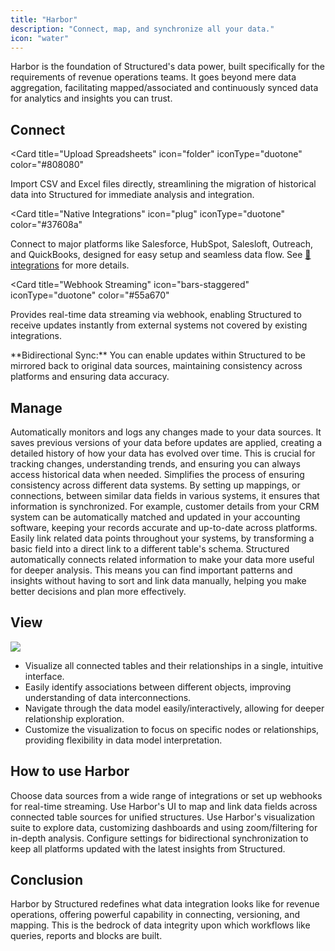 ```yaml
---
title: "Harbor"
description: "Connect, map, and synchronize all your data."
icon: "water"
---
```


Harbor is the foundation of Structured's data power, built specifically for the requirements of revenue operations teams. It goes beyond mere data aggregation, facilitating mapped/associated and continuously synced data for analytics and insights you can trust.

## Connect

<Card
  title="Upload Spreadsheets"
  icon="folder"
  iconType="duotone"
  color="#808080"
>
  Import CSV and Excel files directly, streamlining the migration of historical
  data into Structured for immediate analysis and integration.
</Card>

<Card
  title="Native Integrations"
  icon="plug"
  iconType="duotone"
  color="#37608a"
>
  Connect to major platforms like Salesforce, HubSpot, Salesloft, Outreach, and
  QuickBooks, designed for easy setup and seamless data flow. See [🔗
  integrations](https://www.structuredlabs.io/integrations) for more details.
</Card>

<Card
  title="Webhook Streaming"
  icon="bars-staggered"
  iconType="duotone"
  color="#55a670"
>
  Provides real-time data streaming via webhook, enabling Structured to receive
  updates instantly from external systems not covered by existing integrations.
</Card>

<Tip>
  **Bidirectional Sync:** You can enable updates within Structured to be
  mirrored back to original data sources, maintaining consistency across
  platforms and ensuring data accuracy.
</Tip>

## Manage

<AccordionGroup>
  <Accordion title="🔄 Automated Data Versioning" defaultOpen>
    Automatically monitors and logs any changes made to your data sources. It
    saves previous versions of your data before updates are applied, creating a
    detailed history of how your data has evolved over time. This is crucial for
    tracking changes, understanding trends, and ensuring you can always access
    historical data when needed.
  </Accordion>
  <Accordion title="📍 Unified Data Mapping" defaultOpen>
    Simplifies the process of ensuring consistency across different data
    systems. By setting up mappings, or connections, between similar data fields
    in various systems, it ensures that information is synchronized. For
    example, customer details from your CRM system can be automatically matched
    and updated in your accounting software, keeping your records accurate and
    up-to-date across platforms.
  </Accordion>
  <Accordion title="💡Associative Data Linking" defaultOpen>
    Easily link related data points throughout your systems, by transforming a
    basic field into a direct link to a different table's schema. Structured
    automatically connects related information to make your data more useful for
    deeper analysis. This means you can find important patterns and insights
    without having to sort and link data manually, helping you make better
    decisions and plan more effectively.
  </Accordion>
</AccordionGroup>

## View

<Frame type="glass" caption="Example table connection">
  <img noZoom src="/images/graph.png" />
</Frame>

- Visualize all connected tables and their relationships in a single, intuitive interface.
- Easily identify associations between different objects, improving understanding of data interconnections.
- Navigate through the data model easily/interactively, allowing for deeper relationship exploration.
- Customize the visualization to focus on specific nodes or relationships, providing flexibility in data model interpretation.

## How to use Harbor

<Steps>
  <Step title="Connect your tables">
    Choose data sources from a wide range of integrations or set up webhooks for
    real-time streaming.
  </Step>
  <Step title="Map and associate">
    Use Harbor's UI to map and link data fields across connected table sources
    for unified structures.
  </Step>
  <Step title="Use the graph view">
    Use Harbor's visualization suite to explore data, customizing dashboards and
    using zoom/filtering for in-depth analysis.
  </Step>
  <Step title="Set up Sync">
    Configure settings for bidirectional synchronization to keep all platforms
    updated with the latest insights from Structured.
  </Step>
</Steps>

## Conclusion

Harbor by Structured redefines what data integration looks like for revenue operations, offering powerful capability in connecting, versioning, and mapping. This is the bedrock of data integrity upon which workflows like queries, reports and blocks are built.
